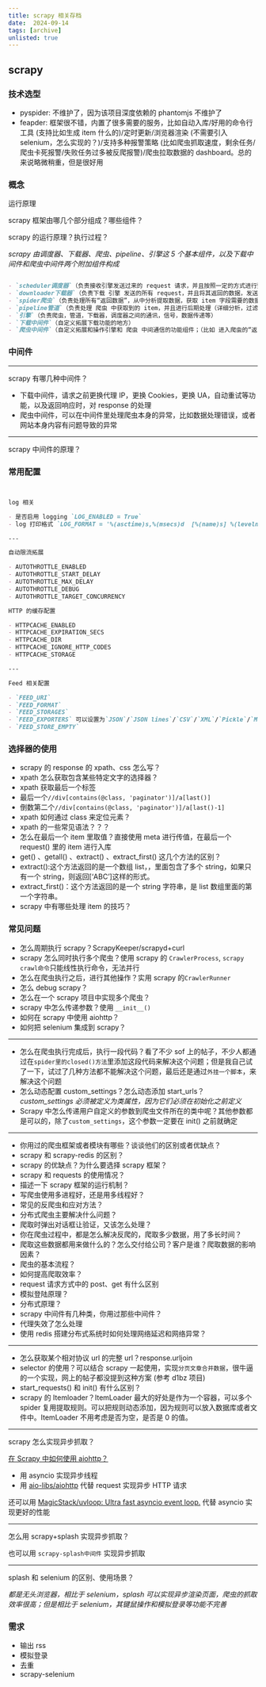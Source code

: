 ```yaml
---
title: scrapy 相关存档
date:  2024-09-14
tags: [archive]
unlisted: true
---
```




## scrapy



### 技术选型

- pyspider: 不维护了，因为该项目深度依赖的 phantomjs 不维护了
- feapder: 框架很不错，内置了很多需要的服务，比如自动入库/好用的命令行工具 (支持比如生成 item 什么的)/定时更新/浏览器渲染 (不需要引入 selenium，怎么实现的？)/支持多种报警策略 (比如爬虫抓取速度，剩余任务/爬虫卡死报警/失败任务过多被反爬报警)/爬虫拉取数据的 dashboard。总的来说略微稍重，但是很好用


### 概念

运行原理

scrapy 框架由哪几个部分组成？哪些组件？

scrapy 的运行原理？执行过程？

*scrapy 由调度器、下载器、爬虫、pipeline、引擎这 5 个基本组件，以及下载中间件和爬虫中间件两个附加组件构成*

```markdown

- `scheduler调度器`（负责接收引擎发送过来的 request 请求，并且按照一定的方式进行整理排序，入队，当引擎需要时，交还给引擎）
- `downloader下载器`（负责下载 引擎 发送的所有 request，并且将其返回的数据，发送给 引擎，由引擎交给爬虫来处理）
- `spider爬虫`（负责处理所有“返回数据”，从中分析提取数据，获取 item 字段需要的数据，并且将需要跟进的 URL 提交给 引擎，再次进入 调度器）
- `pipeline管道`（负责处理 爬虫 中获取到的 item，并且进行后期处理（详细分析，过滤，存储等）的地方）
- `引擎`（负责爬虫，管道，下载器，调度器之间的通讯，信号，数据传递等）
- `下载中间件`（自定义拓展下载功能的地方）
- `爬虫中间件`（自定义拓展和操作引擎和 爬虫 中间通信的功能组件；（比如 进入爬虫的“返回数据”，以及从 爬虫 出去的 requests））

```


### 中间件

---

scrapy 有哪几种中间件？

- 下载中间件，请求之前更换代理 IP，更换 Cookies，更换 UA，自动重试等功能，以及返回响应时，对 response 的处理
- 爬虫中间件，可以在中间件里处理爬虫本身的异常，比如数据处理错误，或者网站本身内容有问题导致的异常

---

scrapy 中间件的原理？





### 常用配置

```markdown


log 相关

- 是否启用 logging `LOG_ENABLED = True`
- log 打印格式 `LOG_FORMAT = '%(asctime)s,%(msecs)d  [%(name)s] %(levelname)s: %(message)s'`

---

自动限流拓展

- AUTOTHROTTLE_ENABLED
- AUTOTHROTTLE_START_DELAY
- AUTOTHROTTLE_MAX_DELAY
- AUTOTHROTTLE_DEBUG
- AUTOTHROTTLE_TARGET_CONCURRENCY

HTTP 的缓存配置

- HTTPCACHE_ENABLED
- HTTPCACHE_EXPIRATION_SECS
- HTTPCACHE_DIR
- HTTPCACHE_IGNORE_HTTP_CODES
- HTTPCACHE_STORAGE

---

Feed 相关配置

- `FEED_URI`
- `FEED_FORMAT`
- `FEED_STORAGES`
- `FEED_EXPORTERS` 可以设置为`JSON`/`JSON lines`/`CSV`/`XML`/`Pickle`/`Marshal`
- `FEED_STORE_EMPTY`


```

### **选择器的使用**

- scrapy 的 response 的 xpath、css 怎么写？
- xpath 怎么获取包含某些特定文字的选择器？
- xpath 获取最后一个标签
- 最后一个`//div[contains(@class, 'paginator')]/a[last()]`
- 倒数第二个`//div[contains(@class, 'paginator')]/a[last()-1]`
- xpath 如何通过 class 来定位元素？
- xpath 的一些常见语法？？？
- 怎么在最后一个 item 里取值？直接使用 meta 进行传值，在最后一个 request() 里的 item 进行入库
- get() 、getall() 、extract() 、extract_first() 这几个方法的区别？
- extract():这个方法返回的是一个数组 list，，里面包含了多个 string，如果只有一个 string，则返回[‘ABC’]这样的形式。
- extract_first()：这个方法返回的是一个 string 字符串，是 list 数组里面的第一个字符串。
- scrapy 中有哪些处理 item 的技巧？

### 常见问题

- 怎么周期执行 scrapy？ScrapyKeeper/scrapyd+curl
- scrapy 怎么同时执行多个爬虫？使用 scrapy 的 `CrawlerProcess`, `scrapy crawl命令`只能线性执行命令，无法并行
- 怎么在爬虫执行之后，进行其他操作？实用 scrapy 的`CrawlerRunner`
- 怎么 debug scrapy？
- 怎么在一个 scrapy 项目中实现多个爬虫？
- scrapy 中怎么传递参数？使用 `__init__()`
- 如何在 scrapy 中使用 aiohttp？
- 如何把 selenium 集成到 scrapy？


---

- 怎么在爬虫执行完成后，执行一段代码？看了不少 sof 上的帖子，不少人都通过在`spider里的closed()方法`里添加这段代码来解决这个问题；但是我自己试了一下，试过了几种方法都不能解决这个问题，最后还是通过`外挂一个脚本`，来解决这个问题
- 怎么动态配置 custom_settings？怎么动态添加 start_urls？ *custom_settings 必须被定义为类属性，因为它们必须在初始化之前定义*
- Scrapy 中怎么传递用户自定义的参数到爬虫文件所在的类中呢？其他参数都是可以的，除了`custom_settings`，这个参数一定要在 init() 之前就确定

---

- 你用过的爬虫框架或者模块有哪些？谈谈他们的区别或者优缺点？
- scrapy 和 scrapy-redis 的区别？
- scrapy 的优缺点？为什么要选择 scrapy 框架？
- scrapy 和 requests 的使用情况？
- 描述一下 scrapy 框架的运行机制？
- 写爬虫使用多进程好，还是用多线程好？
- 常见的反爬虫和应对方法？
- 分布式爬虫主要解决什么问题？
- 爬取时弹出对话框让验证，又该怎么处理？
- 你在爬虫过程中，都是怎么解决反爬的，爬取多少数据，用了多长时间？
- 爬取这些数据都用来做什么的？怎么交付给公司？客户是谁？爬取数据的影响因素？
- 爬虫的基本流程？
- 如何提高爬取效率？
- request 请求方式中的 post、get 有什么区别
- 模拟登陆原理？
- 分布式原理？
- scrapy 中间件有几种类，你用过那些中间件？
- 代理失效了怎么处理
- 使用 redis 搭建分布式系统时如何处理网络延迟和网络异常？

---

- 怎么获取某个相对协议 url 的完整 url？response.urljoin
- selector 的使用？可以结合 scrapy 一起使用，实现`分页文章合并数据`，很牛逼的一个实现，网上的帖子都没提到这种方案 (参考 d1bz 项目)
- start_requests() 和 init() 有什么区别？
- scrapy 的 Itemloader？ItemLoader 最大的好处是作为一个容器，可以多个 spider 复用提取规则。可以把规则动态添加，因为规则可以放入数据库或者文件中。ItemLoader 不用考虑是否为空，是否是 0 的值。

---

scrapy 怎么实现异步抓取？

[在 Scrapy 中如何使用 aiohttp？](https://mp.weixin.qq.com/s?__biz=MzI2MzEwNTY3OQ==&mid=2648978965&idx=1&sn=9cf95229f79bd544ec4565ca34283f69)

- 用 asyncio 实现异步线程
- 用 [aio-libs/aiohttp](https://github.com/aio-libs/aiohttp) 代替 request 实现异步 HTTP 请求

还可以用 [MagicStack/uvloop: Ultra fast asyncio event loop.](https://github.com/MagicStack/uvloop) 代替 asyncio 实现更好的性能


---

怎么用 scrapy+splash 实现异步抓取？

也可以用 `scrapy-splash中间件` 实现异步抓取


---

splash 和 selenium 的区别、使用场景？

*都是无头浏览器，相比于 selenium，splash 可以实现异步渲染页面，爬虫的抓取效率很高；但是相比于 selenium，其键鼠操作和模拟登录等功能不完善*



### 需求

- 输出 rss
- 模拟登录
- 去重
- scrapy-selenium

